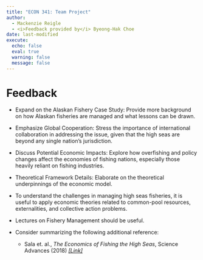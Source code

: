 ```yaml
---
title: "ECON 341: Team Project"
author: 
  - Mackenzie Reigle
  - <i>Feedback provided by</i> Byeong-Hak Choe
date: last-modified
execute: 
  echo: false
  eval: true
  warning: false
  message: false
---
```


# Feedback

-	Expand on the Alaskan Fishery Case Study: Provide more background on how Alaskan fisheries are managed and what lessons can be drawn.
-	Emphasize Global Cooperation: Stress the importance of international collaboration in addressing the issue, given that the high seas are beyond any single nation’s jurisdiction.
-	Discuss Potential Economic Impacts: Explore how overfishing and policy changes affect the economies of fishing nations, especially those heavily reliant on fishing industries.

-	Theoretical Framework Details: Elaborate on the theoretical underpinnings of the economic model. 
  - To understand the challenges in managing high seas fisheries, it is useful to apply economic theories related to common-pool resources, externalities, and collective action problems.
  - Lectures on Fishery Management should be useful.


- Consider summarizing the following additional reference:
  - Sala et. al., *The Economics of Fishing the High Seas*, Science Advances (2018) [*[Link]*](https://bcecon.github.io/econ-rw/4-app-SalaEtAl-science-2018-high-seas.pdf)

  